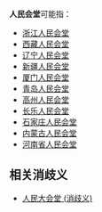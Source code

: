 '''人民会堂'''可能指：
*[[浙江人民会堂|浙江人民会堂]]
*[[西藏人民会堂|西藏人民会堂]]
*[[辽宁人民会堂|辽宁人民会堂]]
*[[新疆人民会堂|新疆人民会堂]]
*[[厦门人民会堂|厦门人民会堂]]
*[[青岛人民会堂|青岛人民会堂]]
*[[高州人民会堂|高州人民会堂]]
*[[长乐人民会堂|长乐人民会堂]]
*[[石家庄人民会堂|石家庄人民会堂]]
*[[内蒙古人民会堂|内蒙古人民会堂]]
*[[河南省人民会堂|河南省人民会堂]]

==相关消歧义==
*[[人民大会堂_(消歧义)|人民大会堂 (消歧义)]]

{{Disambig|Cat=四字建築物消歧義}}